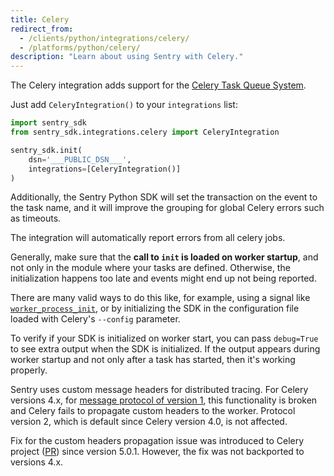 ```yaml
---
title: Celery
redirect_from:
  - /clients/python/integrations/celery/
  - /platforms/python/celery/
description: "Learn about using Sentry with Celery."
---
```


The Celery integration adds support for the [Celery Task Queue System](http://www.celeryproject.org/).

Just add `CeleryIntegration()` to your `integrations` list:

```python
import sentry_sdk
from sentry_sdk.integrations.celery import CeleryIntegration

sentry_sdk.init(
    dsn='___PUBLIC_DSN___',
    integrations=[CeleryIntegration()]
)
```

Additionally, the Sentry Python SDK will set the transaction on the event to the task name, and it will improve the grouping for global Celery errors such as timeouts.

The integration will automatically report errors from all celery jobs.

Generally, make sure that the **call to `init` is loaded on worker startup**, and not only in the module where your tasks are defined. Otherwise, the initialization happens too late and events might end up not being reported.

There are many valid ways to do this like, for example, using a signal like [`worker_process_init`](https://docs.celeryproject.org/en/stable/userguide/signals.html#worker-process-init), or by initializing the SDK in the configuration file loaded with Celery's `--config` parameter.

To verify if your SDK is initialized on worker start, you can pass `debug=True` to see extra output when the SDK is initialized. If the output appears during worker startup and not only after a task has started, then it's working properly.

<Alert level="info" title="Note on distributed tracing">

Sentry uses custom message headers for distributed tracing. For Celery versions 4.x, for [message protocol of version 1](https://docs.celeryproject.org/en/stable/internals/protocol.html#version-1), this functionality is broken and Celery fails to propagate custom headers to the worker. Protocol version 2, which is default since Celery version 4.0, is not affected.

Fix for the custom headers propagation issue was introduced to Celery project ([PR](https://github.com/celery/celery/pull/6374)) since version 5.0.1. However, the fix was not backported to versions 4.x.

</Alert>
